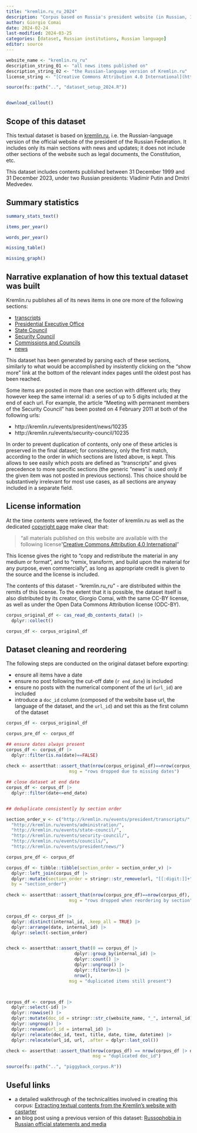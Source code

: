 ```yaml
---
title: "kremlin.ru_ru_2024"
description: "Corpus based on Russia's president website (in Russian, 1999-2023)"
author: Giorgio Comai
date: 2024-02-24
last-modified: 2024-03-25
categories: [dataset, Russian institutions, Russian language]
editor: source
---
```


```r
website_name <- "kremlin.ru_ru"
description_string_01 <- "all news items published on"
description_string_02 <- "the Russian-language version of Kremlin.ru"
license_string <- "[Creative Commons Attribution 4.0 International](http://creativecommons.org/licenses/by/4.0/deed.ru)"

source(fs::path("..", "dataset_setup_2024.R"))


download_callout()

```

## Scope of this dataset

This textual dataset is based on [kremlin.ru](http://kremlin.ru/), i.e. the Russian-language version of the official website of the president of the Russian Federation. It includes only its main sections with news and updates; it does not include other sections of the website such as legal documents, the Constitution, etc. 

This dataset includes contents published between 31 December 1999 and 31 December 2023, under two Russian presidents: Vladimir Putin and Dmitri Medvedev. 

## Summary statistics

```r
summary_stats_text()
```


```r
items_per_year()
```

```r
words_per_year()
```

```r
missing_table()
```

```r
missing_graph()
```


## Narrative explanation of how this textual dataset was built

Kremlin.ru publishes all of its news items in one ore more of the following sections:

- [transcripts](http://kremlin.ru/events/president/transcripts)
- [Presidential Executive Office](http://kremlin.ru/events/administration)
- [State Council](http://kremlin.ru/events/state-council)
- [Security Council](http://kremlin.ru/events/security-council)
- [Commissions and Councils](http://kremlin.ru/events/councils)
- [news](http://kremlin.ru/events/president/news)

This dataset has been generated by parsing each of these sections, similarly to what would be accomplished by insistently clicking on the "show more" link at the bottom of the relevant index pages until the oldest post has been reached.

Some items are posted in more than one section with different urls; they however keep the same internal id: a series of up to 5 digits included at the end of each url. For example, the article "Meeting with permanent members of the Security Council" has been posted on 4 February 2011 at both of the following urls:

- http://kremlin.ru/events/president/news/10235
- http://kremlin.ru/events/security-council/10235

In order to prevent duplication of contents, only one of these articles is preserved in the final dataset; for consistency, only the first match, according to the order in which sections are listed above, is kept. This allows to see easily which posts are defined as "transcripts" and gives precedence to more specific sections (the generic "news" is used only if the given item was not posted in previous sections). This choice should be substantively irrelevant for most use cases, as all sections are anyway included in a separate field. 

## License information

At the time contents were retrieved, the footer of kremlin.ru as well as the dedicated [copyright page](http://kremlin.ru/about/copyrights) make clear that:

> "all materials published on this website are available with the following license "[Creative Commons Attribution 4.0 International](http://creativecommons.org/licenses/by/4.0/deed.ru)"

This license gives the right to “copy and redistribute the material in any medium or format”, and to “remix, transform, and build upon the material for any purpose, even commercially”, as long as appropriate credit is given to the source and the license is included.

The contents of this dataset - “kremlin.ru_ru” - are distributed within the remits of this license. To the extent that it is possible, the dataset itself is also distributed by its creator, Giorgio Comai, with the same CC-BY license, as well as under the Open Data Commons Attribution license (ODC-BY).




```r
corpus_original_df <- cas_read_db_contents_data() |> 
  dplyr::collect() 

corpus_df <- corpus_original_df
```


## Dataset cleaning and reordering

The following steps are conducted on the original dataset before exporting:

- ensure all items have a date
- ensure no post following the cut-off date (`r end_date`) is included
- ensure no posts with the numerical component of the url (`url_id`) are included
- introduce a `doc_id` column (composed of the website base url, the language of the dataset, and the `url_id`) and set this as the first column of the dataset


```r
corpus_df <- corpus_original_df

corpus_pre_df <- corpus_df 

## ensure dates always present
corpus_df <- corpus_df |> 
  dplyr::filter(is.na(date)==FALSE) 
  
check <- assertthat::assert_that(nrow(corpus_original_df)==nrow(corpus_df), 
                        msg = "rows dropped due to missing dates")

## close dataset at end date
corpus_df <- corpus_df |> 
  dplyr::filter(date<=end_date) 


## deduplicate consistently by section order

section_order_v <- c("http://kremlin.ru/events/president/transcripts/",
  "http://kremlin.ru/events/administration/",
  "http://kremlin.ru/events/state-council/",
  "http://kremlin.ru/events/security-council/", 
  "http://kremlin.ru/events/councils/",
  "http://kremlin.ru/events/president/news/")

corpus_pre_df <- corpus_df 

corpus_df <- tibble::tibble(section_order = section_order_v) |> 
  dplyr::left_join(corpus_df |> 
  dplyr::mutate(section_order = stringr::str_remove(url, "[[:digit:]]+")),
  by = "section_order") 
 
check <- assertthat::assert_that(nrow(corpus_pre_df)==nrow(corpus_df),
                        msg = "rows dropped when reordering by section")


corpus_df <- corpus_df |>
  dplyr::distinct(internal_id, .keep_all = TRUE) |> 
  dplyr::arrange(date, internal_id) |> 
  dplyr::select(-section_order)


check <- assertthat::assert_that(0 == corpus_df |> 
                          dplyr::group_by(internal_id) |> 
                          dplyr::count() |> 
                          dplyr::ungroup() |> 
                          dplyr::filter(n>1) |> 
                          nrow(),
                        msg = "duplicated items still present")



corpus_df <- corpus_df |> 
  dplyr::select(-id) |> 
  dplyr::rowwise() |> 
  dplyr::mutate(doc_id = stringr::str_c(website_name, "_", internal_id)) |> 
  dplyr::ungroup() |> 
  dplyr::rename(url_id = internal_id) |> 
  dplyr::relocate(doc_id, text, title, date, time, datetime) |> 
  dplyr::relocate(url_id, url, .after = dplyr::last_col())

check <- assertthat::assert_that(nrow(corpus_df) == nrow(corpus_df |> dplyr::distinct(doc_id)),
                                 msg = "duplicated doc_id")
```



```r
source(fs::path("..", "piggyback_corpus.R"))
```

## Useful links

- a detailed walkthrough of the technicalities involved in creating this corpus: [Extracting textual contents from the Kremlin’s website with castarter](https://tadadit.xyz/tutorials/2023-02-kremlin_ru_en_extract/)
- an blog post using a previous version of this dataset: [Russophobia in Russian official statements and media](https://tadadit.xyz/posts/2023-09-russophobia/)



